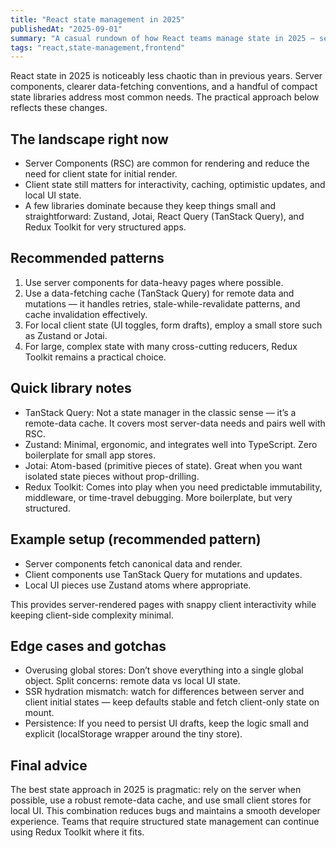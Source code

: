 ```yaml
---
title: "React state management in 2025"
publishedAt: "2025-09-01"
summary: "A casual rundown of how React teams manage state in 2025 — server components, client stores, and the small libraries that actually win in practice."
tags: "react,state-management,frontend"
---
```


React state in 2025 is noticeably less chaotic than in previous years. Server components, clearer data-fetching conventions, and a handful of compact state libraries address most common needs. The practical approach below reflects these changes.

## The landscape right now

- Server Components (RSC) are common for rendering and reduce the need for client state for initial render.
- Client state still matters for interactivity, caching, optimistic updates, and local UI state.
- A few libraries dominate because they keep things small and straightforward: Zustand, Jotai, React Query (TanStack Query), and Redux Toolkit for very structured apps.

## Recommended patterns

1. Use server components for data-heavy pages where possible.
2. Use a data-fetching cache (TanStack Query) for remote data and mutations — it handles retries, stale-while-revalidate patterns, and cache invalidation effectively.
3. For local client state (UI toggles, form drafts), employ a small store such as Zustand or Jotai.
4. For large, complex state with many cross-cutting reducers, Redux Toolkit remains a practical choice.

## Quick library notes

- TanStack Query: Not a state manager in the classic sense — it’s a remote-data cache. It covers most server-data needs and pairs well with RSC.
- Zustand: Minimal, ergonomic, and integrates well into TypeScript. Zero boilerplate for small app stores.
- Jotai: Atom-based (primitive pieces of state). Great when you want isolated state pieces without prop-drilling.
- Redux Toolkit: Comes into play when you need predictable immutability, middleware, or time-travel debugging. More boilerplate, but very structured.

## Example setup (recommended pattern)

- Server components fetch canonical data and render.
- Client components use TanStack Query for mutations and updates.
- Local UI pieces use Zustand atoms where appropriate.

This provides server-rendered pages with snappy client interactivity while keeping client-side complexity minimal.

## Edge cases and gotchas

- Overusing global stores: Don’t shove everything into a single global object. Split concerns: remote data vs local UI state.
- SSR hydration mismatch: watch for differences between server and client initial states — keep defaults stable and fetch client-only state on mount.
- Persistence: If you need to persist UI drafts, keep the logic small and explicit (localStorage wrapper around the tiny store).

## Final advice

The best state approach in 2025 is pragmatic: rely on the server when possible, use a robust remote-data cache, and use small client stores for local UI. This combination reduces bugs and maintains a smooth developer experience. Teams that require structured state management can continue using Redux Toolkit where it fits.
